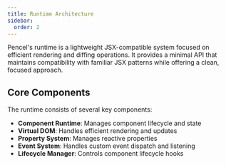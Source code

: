 ```yaml
---
title: Runtime Architecture
sidebar:
  order: 2
---
```


Pencel's runtime is a lightweight JSX-compatible system focused on efficient rendering and diffing operations. It provides a minimal API that maintains compatibility with familiar JSX patterns while offering a clean, focused approach.

## Core Components

The runtime consists of several key components:

- **Component Runtime**: Manages component lifecycle and state
- **Virtual DOM**: Handles efficient rendering and updates
- **Property System**: Manages reactive properties
- **Event System**: Handles custom event dispatch and listening
- **Lifecycle Manager**: Controls component lifecycle hooks
